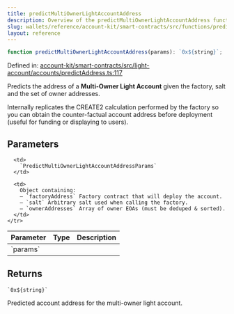 ```yaml
---
title: predictMultiOwnerLightAccountAddress
description: Overview of the predictMultiOwnerLightAccountAddress function
slug: wallets/reference/account-kit/smart-contracts/src/functions/predictMultiOwnerLightAccountAddress
layout: reference
---
```


```ts
function predictMultiOwnerLightAccountAddress(params): `0x${string}`;
```

Defined in: [account-kit/smart-contracts/src/light-account/accounts/predictAddress.ts:117](https://github.com/alchemyplatform/aa-sdk/blob/4987bdd63823427c48ec21401b71fa3cfc2d0675/account-kit/smart-contracts/src/light-account/accounts/predictAddress.ts#L117)

Predicts the address of a **Multi-Owner Light Account** given the factory, salt
and the set of owner addresses.

Internally replicates the CREATE2 calculation performed by the factory so
you can obtain the counter-factual account address before deployment (useful
for funding or displaying to users).

## Parameters

<table>
  <thead>
    <tr>
      <th align="left">Parameter</th>
      <th align="left">Type</th>
      <th align="left">Description</th>
    </tr>
  </thead>

  <tbody>
    <tr>
      <td>
        `params`
      </td>

      <td>
        `PredictMultiOwnerLightAccountAddressParams`
      </td>

      <td>
        Object containing:
        – `factoryAddress` Factory contract that will deploy the account.
        – `salt` Arbitrary salt used when calling the factory.
        – `ownerAddresses` Array of owner EOAs (must be deduped & sorted).
      </td>
    </tr>

  </tbody>
</table>

## Returns

`` `0x${string}` ``

Predicted account address for the multi-owner light account.
